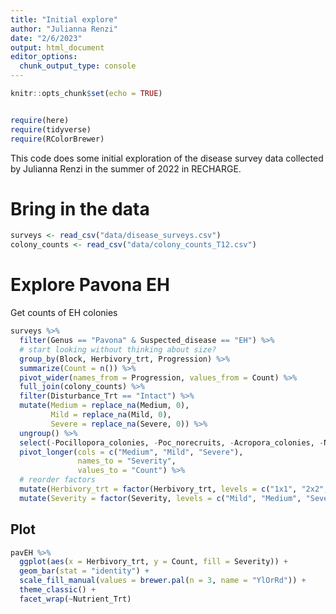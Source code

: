 ```yaml
---
title: "Initial explore"
author: "Julianna Renzi"
date: "2/6/2023"
output: html_document
editor_options: 
  chunk_output_type: console
---
```


```r
knitr::opts_chunk$set(echo = TRUE)


require(here)
require(tidyverse)
require(RColorBrewer)
```

This code does some initial exploration of the disease survey data collected by Julianna Renzi in the summer of 2022 in RECHARGE.

# Bring in the data

```r
surveys <- read_csv("data/disease_surveys.csv")
colony_counts <- read_csv("data/colony_counts_T12.csv")
```


# Explore Pavona EH

Get counts of EH colonies

```r
surveys %>% 
  filter(Genus == "Pavona" & Suspected_disease == "EH") %>% 
  # start looking without thinking about size?
  group_by(Block, Herbivory_trt, Progression) %>% 
  summarize(Count = n()) %>% 
  pivot_wider(names_from = Progression, values_from = Count) %>% 
  full_join(colony_counts) %>%
  filter(Disturbance_Trt == "Intact") %>% 
  mutate(Medium = replace_na(Medium, 0),
         Mild = replace_na(Mild, 0),
         Severe = replace_na(Severe, 0)) %>% 
  ungroup() %>% 
  select(-Pocillopora_colonies, -Poc_norecruits, -Acropora_colonies, -Notes) %>% 
  pivot_longer(cols = c("Medium", "Mild", "Severe"),
               names_to = "Severity",
               values_to = "Count") %>% 
  # reorder factors
  mutate(Herbivory_trt = factor(Herbivory_trt, levels = c("1x1", "2x2", "3x3", "open"))) %>% 
  mutate(Severity = factor(Severity, levels = c("Mild", "Medium", "Severe"))) -> pavEH
```

## Plot

```r
pavEH %>% 
  ggplot(aes(x = Herbivory_trt, y = Count, fill = Severity)) +
  geom_bar(stat = "identity") +
  scale_fill_manual(values = brewer.pal(n = 3, name = "YlOrRd")) +
  theme_classic() + 
  facet_wrap(~Nutrient_Trt)
```


